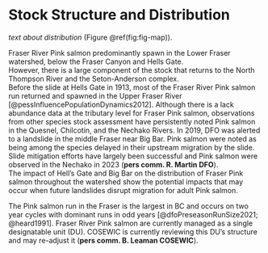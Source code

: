 # Stock Structure and Distribution  

*text about distribution* (Figure \@ref(fig:fig-map)).  

Fraser River Pink salmon predominantly spawn in the Lower Fraser watershed, below the Fraser Canyon and Hells Gate.  
However, there is a large component of the stock that returns to the North Thompson River and the Seton-Anderson complex.  
Before the slide at Hells Gate in 1913, most of the Fraser River Pink salmon run returned and spawned in the Upper Fraser River [@pessInfluencePopulationDynamics2012]. 
Although there is a lack abundance data at the tributary level for Fraser Pink salmon, observations from other species stock assessment have persistently noted Pink salmon in the Quesnel, Chilcotin, and the Nechako Rivers. 
In 2019, DFO was alerted to a landslide in the middle Fraser near Big Bar. 
Pink salmon were noted as being among the species delayed in their upstream migration by the slide. 
Slide mitigation efforts have largely been successful and Pink salmon were observed in the Nechako in 2023 (**pers comm. R. Martin DFO**).  
The impact of Hell’s Gate and Big Bar on the distribution of Fraser Pink salmon throughout the watershed show the potential impacts that may occur when future landslides disrupt migration for adult Pink salmon.  

The Pink salmon run in the Fraser is the largest in BC and occurs on two year cycles with dominant runs in odd years [@dfoPreseasonRunSize2021; @heard1991]. 
Fraser River Pink salmon are currently managed as a single designatable unit (DU). 
COSEWIC is currently reviewing this DU’s structure and may re-adjust it (**pers comm. B. Leaman COSEWIC**).   
